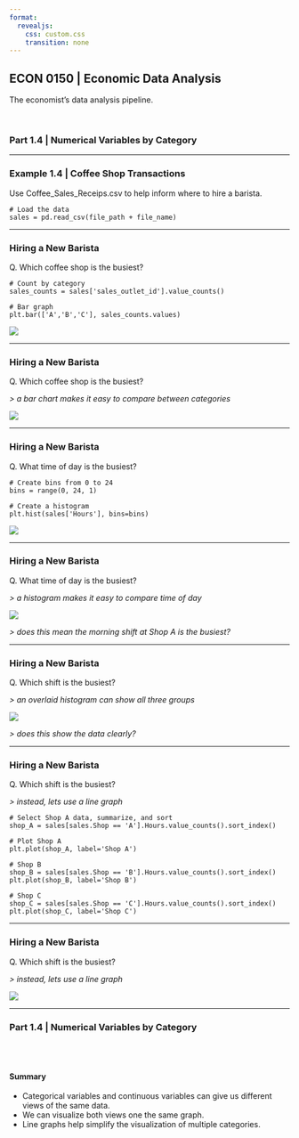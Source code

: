 ```yaml
---
format:
  revealjs:
    css: custom.css
    transition: none
---
```


## ECON 0150 | Economic Data Analysis {.center}
<p class="subheader-center">The economist's data analysis pipeline.</p>

<br> 

### Part 1.4 | Numerical Variables by Category

---

### Example 1.4 | Coffee Shop Transactions
<p class="subheader">Use Coffee_Sales_Receips.csv to help inform where to hire a barista.</p>

<div class='fragment'>
```.python
# Load the data
sales = pd.read_csv(file_path + file_name)
```
</div>

---

### Hiring a New Barista
<p class="subheader">Q. Which coffee shop is the busiest?</p>

<div class='fragment'>
```.python
# Count by category
sales_counts = sales['sales_outlet_id'].value_counts()

# Bar graph
plt.bar(['A','B','C'], sales_counts.values)
```
</div>

<div class='fragment'>
![](../Examples/Part_1_4/i/Part_1_4_Coffee_Shop_Transations.png){fig-align="center"}
</div>

---

### Hiring a New Barista
<p class="subheader">Q. Which coffee shop is the busiest?</p>

*> a bar chart makes it easy to compare between categories*

![](../Examples/Part_1_4/i/Part_1_4_Coffee_Shop_Transations.png){fig-align="center"}

---

### Hiring a New Barista
<p class="subheader">Q. What time of day is the busiest?</p>

<div class='fragment'>
```.python
# Create bins from 0 to 24
bins = range(0, 24, 1)

# Create a histogram
plt.hist(sales['Hours'], bins=bins)
```
</div>

<div class="fragment">
![](../Examples/Part_1_4/i/Part_1_4_Coffee_Shop_Transations_All_Hist.png){fig-align="center"}
</div>

---

### Hiring a New Barista
<p class="subheader">Q. What time of day is the busiest?</p>

*> a histogram makes it easy to compare time of day*

![](../Examples/Part_1_4/i/Part_1_4_Coffee_Shop_Transations_All_Hist.png){fig-align="center"}

<div class="fragment">
*> does this mean the morning shift at Shop A is the busiest?*
</div>

---

### Hiring a New Barista
<p class="subheader">Q. Which shift is the busiest?</p>

*> an overlaid histogram can show all three groups*

<div class="fragment">
![](../Examples/Part_1_4/i/Part_1_4_Coffee_Shop_Transations_Shops_Hist.png){fig-align="center"}
</div>

<div class="fragment">
*> does this show the data clearly?*
</div>

---

### Hiring a New Barista
<p class="subheader">Q. Which shift is the busiest?</p>

*> instead, lets use a line graph*

<div class="fragment">
```.python
# Select Shop A data, summarize, and sort
shop_A = sales[sales.Shop == 'A'].Hours.value_counts().sort_index()

# Plot Shop A
plt.plot(shop_A, label='Shop A')

# Shop B
shop_B = sales[sales.Shop == 'B'].Hours.value_counts().sort_index()
plt.plot(shop_B, label='Shop B')

# Shop C
shop_C = sales[sales.Shop == 'C'].Hours.value_counts().sort_index()
plt.plot(shop_C, label='Shop C')
```
</div>

---

### Hiring a New Barista
<p class="subheader">Q. Which shift is the busiest?</p>

*> instead, lets use a line graph*

![](../Examples/Part_1_4/i/Part_1_4_Coffee_Shop_Transactions_Shops_Line.png){fig-align="center"}

---

### Part 1.4 | Numerical Variables by Category

<br><br>

#### Summary

::: {.incremental}
- Categorical variables and continuous variables can give us different views of the same data.
- We can visualize both views one the same graph.
- Line graphs help simplify the visualization of multiple categories.
:::

